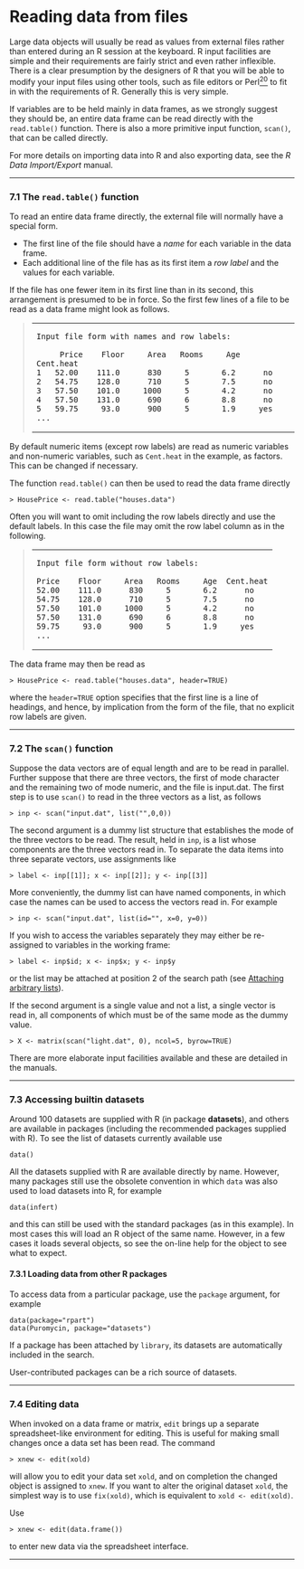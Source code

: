 #  Reading data from files
<p><a href="" id="index-Reading-data-from-files"></a></p>
<p>Large data objects will usually be read as values from external files rather than entered during an R session at the keyboard. R input facilities are simple and their requirements are fairly strict and even rather inflexible. There is a clear presumption by the designers of R that you will be able to modify your input files using other tools, such as file editors or Perl<a href="023-R-intro.html#FOOT20" id="DOCF20"><sup>20</sup></a> to fit in with the requirements of R. Generally this is very simple.</p>
<p>If variables are to be held mainly in data frames, as we strongly suggest they should be, an entire data frame can be read directly with the <code class="calibre2">read.table()</code> function. There is also a more primitive input function, <code class="calibre2">scan()</code>, that can be called directly.</p>
<p>For more details on importing data into R and also exporting data, see the <em>R Data Import/Export</em> manual.</p>
<hr />
<p><a href="" id="The-read_002etable_0028_0029-function"></a> <a href="" id="The-read_002etable_0028_0029-function-1"></a></p>
<h3 id="the-read.table-function" class="section">7.1 The <code class="calibre14">read.table()</code> function</h3>
<p><a href="" id="index-read_002etable"></a></p>
<p>To read an entire data frame directly, the external file will normally have a special form.</p>
<ul>
<li>The first line of the file should have a <em>name</em> for each variable in the data frame.</li>
<li>Each additional line of the file has as its first item a <em>row label</em> and the values for each variable.</li>
</ul>
<p>If the file has one fewer item in its first line than in its second, this arrangement is presumed to be in force. So the first few lines of a file to be read as a data frame might look as follows.</p>
<blockquote>
<table>
<colgroup>
<col width="100%" />
</colgroup>
<tbody>
<tr class="odd">
<td align="left"><div class="example">
<pre class="example1"><code>Input file form with names and row labels:

     Price    Floor     Area   Rooms     Age  Cent.heat
1   52.00    111.0      830     5       6.2      no
2   54.75    128.0      710     5       7.5      no
3   57.50    101.0     1000     5       4.2      no
4   57.50    131.0      690     6       8.8      no
5   59.75     93.0      900     5       1.9     yes
...</code></pre>
</div></td>
</tr>
</tbody>
</table>
</blockquote>
<p>By default numeric items (except row labels) are read as numeric variables and non-numeric variables, such as <code class="calibre2">Cent.heat</code> in the example, as factors. This can be changed if necessary.</p>
<p>The function <code class="calibre2">read.table()</code> can then be used to read the data frame directly</p>
<div class="example">
<pre class="example1"><code>&gt; HousePrice &lt;- read.table(&quot;houses.data&quot;)</code></pre>
</div>
<p>Often you will want to omit including the row labels directly and use the default labels. In this case the file may omit the row label column as in the following.</p>
<blockquote>
<table>
<colgroup>
<col width="100%" />
</colgroup>
<tbody>
<tr class="odd">
<td align="left"><div class="example">
<pre class="example1"><code>Input file form without row labels:

Price    Floor     Area   Rooms     Age  Cent.heat
52.00    111.0      830     5       6.2      no
54.75    128.0      710     5       7.5      no
57.50    101.0     1000     5       4.2      no
57.50    131.0      690     6       8.8      no
59.75     93.0      900     5       1.9     yes
...</code></pre>
</div></td>
</tr>
</tbody>
</table>
</blockquote>
<p>The data frame may then be read as</p>
<div class="example">
<pre class="example1"><code>&gt; HousePrice &lt;- read.table(&quot;houses.data&quot;, header=TRUE)</code></pre>
</div>
<p>where the <code class="calibre2">header=TRUE</code> option specifies that the first line is a line of headings, and hence, by implication from the form of the file, that no explicit row labels are given.</p>
<hr />
<p><a href="" id="The-scan_0028_0029-function"></a> <a href="" id="The-scan_0028_0029-function-1"></a></p>
<h3 id="the-scan-function" class="section">7.2 The <code class="calibre14">scan()</code> function</h3>
<p><a href="" id="index-scan"></a></p>
<p>Suppose the data vectors are of equal length and are to be read in parallel. Further suppose that there are three vectors, the first of mode character and the remaining two of mode numeric, and the file is input.dat. The first step is to use <code class="calibre2">scan()</code> to read in the three vectors as a list, as follows</p>
<div class="example">
<pre class="example1"><code>&gt; inp &lt;- scan(&quot;input.dat&quot;, list(&quot;&quot;,0,0))</code></pre>
</div>
<p>The second argument is a dummy list structure that establishes the mode of the three vectors to be read. The result, held in <code class="calibre2">inp</code>, is a list whose components are the three vectors read in. To separate the data items into three separate vectors, use assignments like</p>
<div class="example">
<pre class="example1"><code>&gt; label &lt;- inp[[1]]; x &lt;- inp[[2]]; y &lt;- inp[[3]]</code></pre>
</div>
<p>More conveniently, the dummy list can have named components, in which case the names can be used to access the vectors read in. For example</p>
<div class="example">
<pre class="example1"><code>&gt; inp &lt;- scan(&quot;input.dat&quot;, list(id=&quot;&quot;, x=0, y=0))</code></pre>
</div>
<p>If you wish to access the variables separately they may either be re-assigned to variables in the working frame:</p>
<div class="example">
<pre class="example1"><code>&gt; label &lt;- inp$id; x &lt;- inp$x; y &lt;- inp$y</code></pre>
</div>
<p>or the list may be attached at position 2 of the search path (see <a href="009-R-intro.html#Attaching-arbitrary-lists">Attaching arbitrary lists</a>).</p>
<p>If the second argument is a single value and not a list, a single vector is read in, all components of which must be of the same mode as the dummy value.</p>
<div class="example">
<pre class="example1"><code>&gt; X &lt;- matrix(scan(&quot;light.dat&quot;, 0), ncol=5, byrow=TRUE)</code></pre>
</div>
<p>There are more elaborate input facilities available and these are detailed in the manuals.</p>
<hr />
<p><a href="" id="Accessing-builtin-datasets"></a> <a href="" id="Accessing-builtin-datasets-1"></a></p>
<h3 id="accessing-builtin-datasets" class="section">7.3 Accessing builtin datasets</h3>
<p><a href="" id="index-Accessing-builtin-datasets"></a> <a href="" id="index-data"></a></p>
<p>Around 100 datasets are supplied with R (in package <strong>datasets</strong>), and others are available in packages (including the recommended packages supplied with R). To see the list of datasets currently available use</p>
<div class="example">
<pre class="example1"><code>data()</code></pre>
</div>
<p>All the datasets supplied with R are available directly by name. However, many packages still use the obsolete convention in which <code class="calibre2">data</code> was also used to load datasets into R, for example</p>
<div class="example">
<pre class="example1"><code>data(infert)</code></pre>
</div>
<p>and this can still be used with the standard packages (as in this example). In most cases this will load an R object of the same name. However, in a few cases it loads several objects, so see the on-line help for the object to see what to expect.</p>
<p><a href="" id="Loading-data-from-other-R-packages"></a></p>
<h4 id="loading-data-from-other-r-packages" class="subheading">7.3.1 Loading data from other R packages</h4>
<p>To access data from a particular package, use the <code class="calibre2">package</code> argument, for example</p>
<div class="example">
<pre class="example1"><code>data(package=&quot;rpart&quot;)
data(Puromycin, package=&quot;datasets&quot;)</code></pre>
</div>
<p>If a package has been attached by <code class="calibre2">library</code>, its datasets are automatically included in the search.</p>
<p>User-contributed packages can be a rich source of datasets.</p>
<hr />
<p><a href="" id="Editing-data"></a> <a href="" id="Editing-data-1"></a></p>
<h3 id="editing-data" class="section">7.4 Editing data</h3>
<p><a href="" id="index-edit"></a></p>
<p>When invoked on a data frame or matrix, <code class="calibre2">edit</code> brings up a separate spreadsheet-like environment for editing. This is useful for making small changes once a data set has been read. The command</p>
<div class="example">
<pre class="example1"><code>&gt; xnew &lt;- edit(xold)</code></pre>
</div>
<p>will allow you to edit your data set <code class="calibre2">xold</code>, and on completion the changed object is assigned to <code class="calibre2">xnew</code>. If you want to alter the original dataset <code class="calibre2">xold</code>, the simplest way is to use <code class="calibre2">fix(xold)</code>, which is equivalent to <code class="calibre2">xold &lt;- edit(xold)</code>.</p>
<p>Use</p>
<div class="example">
<pre class="example1"><code>&gt; xnew &lt;- edit(data.frame())</code></pre>
</div>
<p>to enter new data via the spreadsheet interface.</p>
<hr />
<p><a href="" id="Probability-distributions"></a> <a href="" id="Probability-distributions-1"></a></p>
<div id="calibre_pb_18" class="calibre8">

</div>
